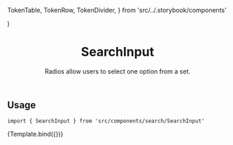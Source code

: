 
  TokenTable,
  TokenRow,
  TokenDivider,
} from 'src/../.storybook/components'


<Meta
  component={Suggestions}
  title="Features/Search/SearchInput"
/>

  <div
    style={{
      maxWidth: '600px',
      height: '400px',
      margin: '0 auto',
      padding: '0 16px',
      background: 'white',
    }}
  >
    <SessionProvider>
      <SearchInput {...props} />
    </SessionProvider>
  </div>
)

<header>

# SearchInput

Radios allow users to select one option from a set.

</header>

## Usage

`import { SearchInput } from 'src/components/search/SearchInput'`

<Canvas>
  <Story
    name="default"
    parameters={{
      backgrounds: { default: 'dark' },
      msw
    }}
    args={{
      products
    }}
  >
  {Template.bind({})}
  </Story>
</Canvas>

<ArgsTable story="default" />
